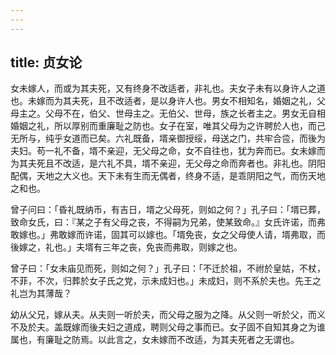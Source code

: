 ```yaml
---
---
---
```

title: 贞女论
---



女未嫁人，而或为其夫死，又有终身不改适者，非礼也。夫女子未有以身许人之道也。未嫁而为其夫死，且不改适者，是以身许人也。男女不相知名，婚姻之礼，父母主之。父母不在，伯父、世母主之。无伯父、世母，族之长者主之。男女无自相婚姻之礼，所以厚别而重廉耻之防也。女子在室，唯其父母为之许聘於人也，而己无所与，纯乎女道而已矣。六礼既备，壻亲御授绥，母送之门，共牢合卺，而後为夫妇。苟一礼不备，壻不亲迎，无父母之命，女不自往也，犹为奔而已。女未嫁而为其夫死且不改适，是六礼不具，壻不亲迎，无父母之命而奔者也。非礼也。阴阳配偶，天地之大义也。天下未有生而无偶者，终身不适，是乖阴阳之气，而伤天地之和也。

曾子问曰：「昏礼既纳币，有吉日，壻之父母死，则如之何？」孔子曰：「壻已葬，致命女氏，曰：『某之子有父母之丧，不得嗣为兄弟，使某致命。』女氏许诺，而弗敢嫁也。」弗敢嫁而许诺，固其可以嫁也。「壻免丧，女之父母使人请，壻弗取，而後嫁之，礼也。」夫壻有三年之丧，免丧而弗取，则嫁之也。

曾子曰：「女未庙见而死，则如之何？」孔子曰：「不迁於祖，不祔於皇姑，不杖，不菲，不次，归葬於女子氏之党，示未成妇也。」未成妇，则不系於夫也。先王之礼岂为其薄哉？

幼从父兄，嫁从夫。从夫则一听於夫，而父母之服为之降。从父则一听於父，而义不及於夫。盖既嫁而後夫妇之道成，聘则父母之事而已。女子固不自知其身之为谁属也，有廉耻之防焉。以此言之，女未嫁而不改适，为其夫死者之无谓也。